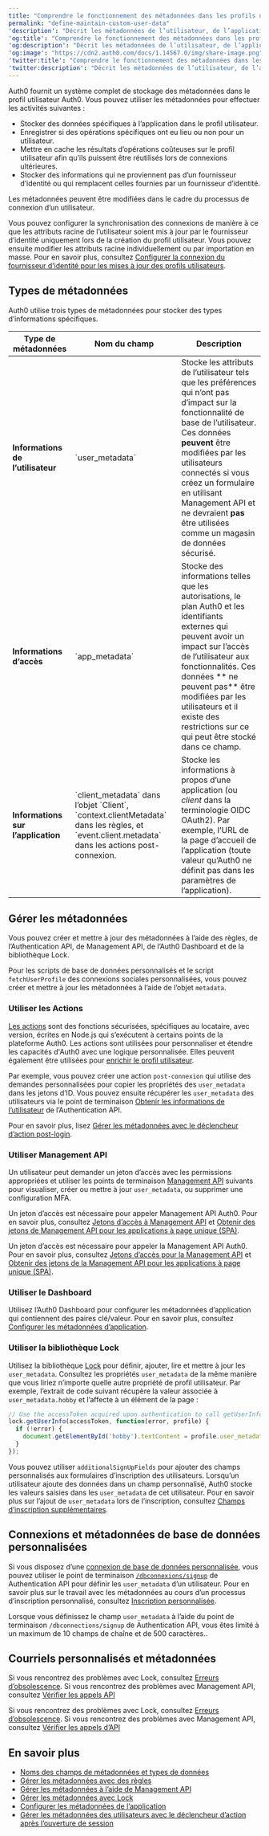 ```yaml
---
title: "Comprendre le fonctionnement des métadonnées dans les profils utilisateurs"
permalink: "define-maintain-custom-user-data"
'description': "Décrit les métadonnées de l’utilisateur, de l’application et du client Auth0. Découvrez comment vous pouvez utiliser les métadonnées pour stocker des informations qui ne proviennent pas d’un fournisseur d’identité."
'og:title': "Comprendre le fonctionnement des métadonnées dans les profils utilisateurs"
'og:description': "Décrit les métadonnées de l’utilisateur, de l’application et du client Auth0. Découvrez comment vous pouvez utiliser les métadonnées pour stocker des informations qui ne proviennent pas d’un fournisseur d’identité."
'og:image': "https://cdn2.auth0.com/docs/1.14567.0/img/share-image.png"
'twitter:title': "Comprendre le fonctionnement des métadonnées dans les profils utilisateurs"
'twitter:description': "Décrit les métadonnées de l’utilisateur, de l’application et du client Auth0. Découvrez comment vous pouvez utiliser les métadonnées pour stocker des informations qui ne proviennent pas d’un fournisseur d’identité."
---
```


Auth0 fournit un système complet de stockage des métadonnées dans le profil utilisateur Auth0. Vous pouvez utiliser les métadonnées pour effectuer les activités suivantes :

* Stocker des données spécifiques à l’application dans le profil utilisateur.
* Enregistrer si des opérations spécifiques ont eu lieu ou non pour un utilisateur.
* Mettre en cache les résultats d’opérations coûteuses sur le profil utilisateur afin qu’ils puissent être réutilisés lors de connexions ultérieures.
* Stocker des informations qui ne proviennent pas d’un fournisseur d’identité ou qui remplacent celles fournies par un fournisseur d’identité.

Les métadonnées peuvent être modifiées dans le cadre du processus de connexion d’un utilisateur.

Vous pouvez configurer la synchronisation des connexions de manière à ce que les attributs racine de l’utilisateur soient mis à jour par le fournisseur d’identité uniquement lors de la création du profil utilisateur. Vous pouvez ensuite modifier les attributs racine individuellement ou par importation en masse. Pour en savoir plus, consultez [Configurer la connexion du fournisseur d’identité pour les mises à jour des profils utilisateurs](/docs/fr-ca/manage-users/user-accounts/user-profiles/configure-connection-sync-with-auth0).

## Types de métadonnées

Auth0 utilise trois types de métadonnées pour stocker des types d’informations spécifiques.

<table class="table"><thead>
<tr>
<th><strong>Type de métadonnées</strong></th>
<th><strong>Nom du champ</strong></th>
<th><strong>Description</strong></th>
</tr>
</thead>
<tbody>
<tr>
<td><strong>Informations de l’utilisateur</strong></td>
<td>`user_metadata`</td>
<td>Stocke les attributs de l’utilisateur tels que les préférences qui n’ont pas d’impact sur la fonctionnalité de base de l’utilisateur. Ces données <strong>peuvent</strong> être modifiées par les utilisateurs connectés si vous créez un formulaire en utilisant Management API et ne devraient <strong>pas</strong> être utilisées comme un magasin de données sécurisé.</td>
</tr>
<tr>
<td><strong>Informations d’accès</strong></td>
<td>`app_metadata`</td>
<td>Stocke des informations telles que les autorisations, le plan Auth0 et les identifiants externes qui peuvent avoir un impact sur l’accès de l’utilisateur aux fonctionnalités. Ces données ** ne peuvent pas** être modifiées par les utilisateurs et il existe des restrictions sur ce qui peut être stocké dans ce champ.</td>
</tr>
<tr>
<td><strong>Informations sur l’application</strong></td>
<td>`client_metadata` dans l’objet `Client`, `context.clientMetadata` dans les règles, et `event.client.metadata` dans les actions post-connexion.</td>
<td>Stocke les informations à propos d’une application (ou <em>client</em> dans la terminologie OIDC OAuth2). Par exemple, l’URL de la page d’accueil de l’application (toute valeur qu’Auth0 ne définit pas dans les paramètres de l’application).</td>
</tr>
</tbody>
</table>

## Gérer les métadonnées

Vous pouvez créer et mettre à jour des métadonnées à l’aide des règles, de l’Authentication API, de <Tooltip href="/docs/fr-ca/glossary?term=management-api" tip="Management API
Un produit permettant aux clients d’effectuer des tâches administratives." cta="Voir le glossaire">Management API</Tooltip>, de l’<Tooltip href="/docs/fr-ca/glossary?term=auth0-dashboard" tip="Auth0 Dashboard
Principal produit d’Auth0 pour configurer vos services." cta="Voir le glossaire">Auth0 Dashboard</Tooltip> et de la bibliothèque Lock.

Pour les scripts de base de données personnalisés et le script `fetchUserProfile` des connexions sociales personnalisées, vous pouvez créer et mettre à jour les métadonnées à l’aide de l’objet `metadata`.

### Utiliser les Actions

[Les actions](/docs/fr-ca/customize/actions) sont des fonctions sécurisées, spécifiques au locataire, avec version, écrites en Node.js qui s’exécutent à certains points de la plateforme Auth0. Les actions sont utilisées pour personnaliser et étendre les capacités d'Auth0 avec une logique personnalisée. Elles peuvent également être utilisées pour [enrichir le profil utilisateur](/docs/fr-ca/customize/actions/flows-and-triggers/login-flow#enrich-the-user-profile).

Par exemple, vous pouvez créer une action `post-connexion` qui utilise des demandes personnalisées pour copier les propriétés des `user_metadata` dans les jetons d’ID. Vous pouvez ensuite récupérer les `user_metadata` des utilisateurs via le point de terminaison [Obtenir les informations de l’utilisateur](https://auth0.com/docs/api/authentication#get-user-info) de l’Authentication API.

Pour en savoir plus, lisez [Gérer les métadonnées avec le déclencheur d’action post-login](/docs/fr-ca/manage-users/user-accounts/metadata/manage-user-metadata).

### Utiliser Management API

Un utilisateur peut demander un jeton d’accès avec les permissions appropriées et utiliser les points de terminaison [Management API](/docs/fr-ca/api/management/v2) suivants pour visualiser, créer ou mettre à jour `user_metadata`, ou supprimer une configuration <Tooltip href="/docs/fr-ca/glossary?term=multifactor-authentication" tip="Authentification multifacteur (MFA)
Processus d’authentification de l’utilisateur qui utilise un facteur en plus du nom d’utilisateur et du mot de passe, tel qu’un code par SMS." cta="Voir le glossaire">MFA</Tooltip>.

Un jeton d’accès est nécessaire pour appeler Management API Auth0. Pour en savoir plus, consultez [Jetons d’accès à Management API](/docs/fr-ca/api/management/v2/tokens)  et [Obtenir des jetons de Management API pour les applications à page unique (SPA)](/docs/fr-ca/api/management/v2/get-access-tokens-for-spas).

Un jeton d’accès est nécessaire pour appeler la Management API Auth0. Pour en savoir plus, consultez [Jetons d’accès pour la Management API](/docs/fr-ca/api/management/v2/tokens) et [Obtenir des jetons de la Management API pour les applications à page unique (SPA)](/docs/fr-ca/api/management/v2/get-access-tokens-for-spas).

### Utiliser le Dashboard

Utilisez l’Auth0 Dashboard pour configurer les métadonnées d’application qui contiennent des paires clé/valeur. Pour en savoir plus, consultez [Configurer les métadonnées d’application](/docs/fr-ca/get-started/applications/configure-application-metadata).

### Utiliser la bibliothèque Lock

Utilisez la bibliothèque [Lock](/docs/fr-ca/libraries/lock) pour définir, ajouter, lire et mettre à jour les `user_metadata`. Consultez les propriétés `user_metadata` de la même manière que vous liriez n’importe quelle autre propriété de profil utilisateur. Par exemple, l’extrait de code suivant récupère la valeur associée à `user_metadata.hobby` et l’affecte à un élément de la page :

```javascript lines
// Use the accessToken acquired upon authentication to call getUserInfo
lock.getUserInfo(accessToken, function(error, profile) {
  if (!error) {
    document.getElementById('hobby').textContent = profile.user_metadata.hobby;
  }
});
```

Vous pouvez utiliser `additionalSignUpFields` pour ajouter des champs personnalisés aux formulaires d’inscription des utilisateurs. Lorsqu’un utilisateur ajoute des données dans un champ personnalisé, Auth0 stocke les valeurs saisies dans les `user_metadata` de cet utilisateur. Pour en savoir plus sur l’ajout de `user_metadata` lors de l’inscription, consultez [Champs d’inscription supplémentaires](/docs/fr-ca/libraries/lock/v10/customization#additionalsignupfields-array-).

## Connexions et métadonnées de base de données personnalisées

Si vous disposez d’une [connexion de base de données personnalisée](/docs/fr-ca/connections/database#using-your-own-user-store), vous pouvez utiliser le point de terminaison [`/dbconnexions/signup`](/docs/fr-ca/api/authentication?shell#signup) de Authentication API pour définir les `user_metadata` d’un utilisateur. Pour en savoir plus sur le travail avec les métadonnées au cours d’un processus d’inscription personnalisé, consultez [Inscription personnalisée](/docs/fr-ca/libraries/custom-signup).

Lorsque vous définissez le champ `user_metadata` à l’aide du point de terminaison `/dbconnections/signup` de Authentication API, vous êtes limité à un maximum de 10 champs de chaîne et de 500 caractères..

## Courriels personnalisés et métadonnées

Si vous rencontrez des problèmes avec Lock, consultez [Erreurs d’obsolescence](/docs/fr-ca/troubleshoot/basic-issues/check-deprecation-errors). Si vous rencontrez des problèmes avec Management API, consultez [Vérifier les appels API](/docs/fr-ca/troubleshoot/authentication-issues/check-api-calls)

Si vous rencontrez des problèmes avec Lock, consultez [Erreurs d’obsolescence](/docs/fr-ca/troubleshoot/basic-issues/check-deprecation-errors). Si vous rencontrez des problèmes avec Management API, consultez [Vérifier les appels d’API](/docs/fr-ca/troubleshoot/authentication-issues/check-api-calls)

## En savoir plus

* [Noms des champs de métadonnées et types de données](/docs/fr-ca/manage-users/user-accounts/metadata/metadata-fields-data)
* [Gérer les métadonnées avec des règles](/docs/fr-ca/manage-users/user-accounts/metadata/manage-metadata-rules)
* [Gérer les métadonnées à l’aide de Management API](/docs/fr-ca/manage-users/user-accounts/metadata/manage-metadata-api)
* [Gérer les métadonnées avec Lock](/docs/fr-ca/manage-users/user-accounts/metadata/manage-metadata-lock)
* [Configurer les métadonnées de l’application](/docs/fr-ca/get-started/applications/configure-application-metadata)
* [Gérer les métadonnées des utilisateurs avec le déclencheur d’action après l’ouverture de session](/docs/fr-ca/manage-users/user-accounts/metadata/manage-user-metadata)